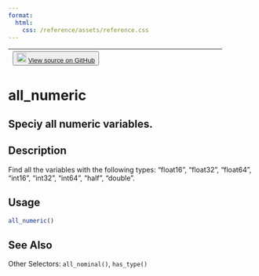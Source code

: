 ```yaml
---
format:
  html:
    css: /reference/assets/reference.css
---
```


| <button class="button"> ![](/reference/assets/GitHub-Mark-32px.png){width="20"} [View source on GitHub](https://github.com/rstudio/tfdatasets//blob/main/R/feature_spec.R#L103) </button> |
|:------------------------------:|:--------------------------------------:|

# all_numeric

## Speciy all numeric variables.

## Description
Find all the variables with the following types: "float16", "float32", "float64", "int16", "int32", "int64", "half", "double". 


## Usage
```r
all_numeric() 
```







## See Also
Other Selectors:  `all_nominal()`, `has_type()`

